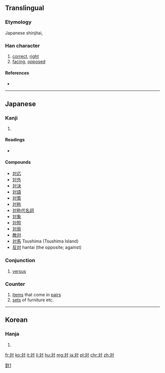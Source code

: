 {{also|對|对}}
==Translingual==
{{ja-forms|対|[[对]]|[[對]]}}

===Etymology===
Japanese shinjitai, {{Han simp|對|f=⿱业𦍌|t=文}}

===Han character===
{{Han char|rn=41|rad=寸|as=04|sn=7|four=|canj=YKDI|ids=⿰文寸}}

# [[correct]], [[right]]
# [[facing]], [[oppose]]d

====References====
* {{Han ref|kx=0294.021|dkj=07419|dj=0581.140|hdz=10504.071|uh=5BFE|ud=23550}}

----

==Japanese==

===Kanji===
{{ja-kanji|grade=3|rs=寸04|style=s|kyu=對}}

# {{defn|lang=ja|sort=寸04}}

====Readings====
* {{ja-readings|goon=[[たい]] (tai)|kanon=[[たい]] (tai)|toon=[[つい]] (tsui)|kun=[[こたえる]] (kotaeru), [[むかう]] (mukau), [[ならぶ]] (narabu), [[あいて]] (aite)}}

====Compounds====
* [[対応]]
* [[対外]]
* [[対決]]
* [[対語]]
* [[対策]]
* [[対称]]
* [[対称代名詞]]
* [[対象]]
* [[対照]]
* [[対局]]
* [[敵対]]
* [[対馬]] Tsushima (Tsushima Island)
* [[反対]] hantai (the opposite; against)

{{ja-kanjitab|たい|yomi=o}}

===Conjunction===
{{ja-pos|たい|conjunction|kyu=對}}

# [[versus]]

{{ja-kanjitab|つい|yomi=o}}

===Counter===
{{ja-pos|つい|counter|kyu=對}}

# [[item]]s that come in [[pair]]s
# [[set]]s of furniture etc.

----

==Korean==

===Hanja===
{{ko-hanja|hangeul=대|rv=dae|mr=tae|y=tay}}

# {{defn|lang=ko|sort=寸04}}

[[Category:CJKV characters simplified differently in Japan and China|對1]]

[[fr:対]]
[[ko:対]]
[[it:対]]
[[li:対]]
[[hu:対]]
[[mg:対]]
[[ja:対]]
[[pl:対]]
[[chr:対]]
[[zh:対]]
